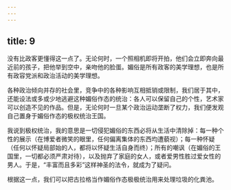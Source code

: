 ```yaml
---
---
---
```

title: 9
---



没有比政客更懂得这一点了。无论何时，一个照相机即将开拍，他们会立即奔向最近前的孩子，把他举到空中，亲吻他的脸蛋。媚俗是所有政客的美学理想，也是所有政容党派和政治活动的美学理想。

各种政治倾向并存的社会里，竞争中的各种影响互相抵销或限制，我们居于其中，还能设法或多或少地逃避这种媚俗作态的统治：各人可以保留自己的个性，艺术家可以创造不见的作品。但是，无论何时一旦某个政治运动垄断了权力，我们便发观自己置身于媚俗作态的极权统治王国。

我说到极权统治，我的意思是一切侵犯媚俗的东西必将从生活中清除掉：每一种个性的展示（在博爱者微笑的眼里，任何偏离集体的东西均遭藐视）；每一种怀疑（任何以怀疑局部始的人，都将以怀疑生活自身而终）；所有的嘲讽（在媚俗的王国里，一切都必须严肃对待），以及抛弃了家庭的女人，或者爱男性胜过爱女性的男人。于是，“丰富而且多彩”这样神圣的法令，就成为了疑问。

根据这一点，我们可以把古拉格当作媚俗作态极极统治用来处理垃圾的化粪池。